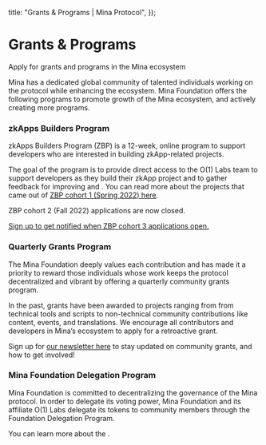   title: "Grants & Programs | Mina Protocol",
});

# Grants & Programs

Apply for grants and programs in the Mina ecosystem

Mina has a dedicated global community of talented individuals working on the protocol while enhancing the ecosystem. Mina Foundation offers the following programs to promote growth of the Mina ecosystem, and actively creating more programs.

### zkApps Builders Program

zkApps Builders Program (ZBP) is a 12-week, online program to support developers who are interested in building zkApp-related projects.

The goal of the program is to provide direct access to the O(1) Labs team to support developers as they build their zkApp project and to gather feedback for improving <DocLink copy="SnarkyJS" url="/zkapps/snarkyjs-reference" /> and <DocLink copy="zkApps" url="/zkapps" />. You can read more about the projects that came out of [ZBP cohort 1 (Spring 2022) here](https://minaprotocol.com/blog/zkapps-builders-program-spring-2022-wrapup).

ZBP cohort 2 (Fall 2022) applications are now closed. 

<a href="https://forms.gle/HWcqjj4RuCBFUAU18">Sign up to get notified when ZBP cohort 3 applications open.</a>

### Quarterly Grants Program

The Mina Foundation deeply values each contribution and has made it a priority to reward those individuals whose work keeps the protocol decentralized and vibrant by offering a quarterly community grants program. 

In the past, grants have been awarded to projects ranging from from technical tools and scripts to non-technical community contributions like content, events, and translations. We encourage all contributors and developers in Mina’s ecosystem to apply for a retroactive grant.

Sign up for [our newsletter here](http://www2.minaprotocol.com/2022-summer-zkapps-builders-program) to stay updated on community grants, and how to get involved!

### Mina Foundation Delegation Program

Mina Foundation is committed to decentralizing the governance of the Mina protocol. In order to delegate its voting power, Mina Foundation and its affiliate O(1) Labs delegate its tokens to community members through the Foundation Delegation Program. 

You can learn more about the <DocLink copy="Delegation Program here" url="/node-operators/foundation-delegation-program" />.
